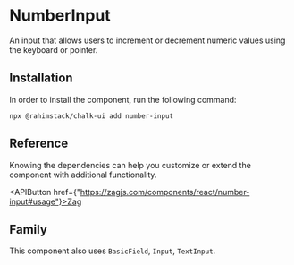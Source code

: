 
<Meta of={Stories} name="README"/>

# NumberInput

An input that allows users to increment or decrement numeric values using the keyboard or pointer.

## Installation

In order to install the component, run the following command:

```shell
npx @rahimstack/chalk-ui add number-input
```

## Reference

Knowing the dependencies can help you customize or extend the component with additional functionality.

<APIButton href={"https://zagjs.com/components/react/number-input#usage"}>Zag</APIButton>

## Family

This component also uses `BasicField`, `Input`, `TextInput`.

